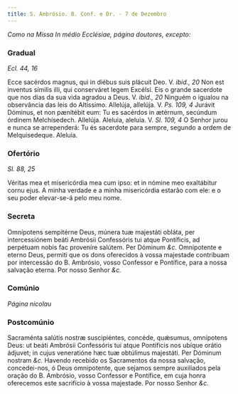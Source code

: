 ```yaml
---
title: S. Ambrósio. B. Conf. e Dr. - 7 de Dezembro
---
```


<em>Como na Missa In médio Ecclésiae, página doutores, excepto:</em>

### Gradual 

_Ecl. 44, 16_

<div class="grid grid-cols-2 gap-5">
  <span class="text-justify">
    Ecce sacérdos magnus, qui in diébus suis plácuit Deo. V. <em>ibid., 20</em>
    Non est inventus símilis illi, qui conserváret legem Excélsi.
  </span>
  <span class="text-justify">
    Eis o grande sacerdote que nos dias da sua vida agradou a Deus. V.
    <em>ibid., 20</em> Ninguém o igualou na observância das leis do Altíssimo.
  </span>
  <span class="text-justify">
    Allelúja, allelúja. V. <em>Ps. 109, 4</em> Jurávit Dóminus, et non pænitébit
    eum: Tu es sacérdos in ætérnum, secúndum órdinem Melchísedech. Allelúja.
  </span>
  <span class="text-justify">
    Aleluia, aleluia. V. <em>Sl. 109, 4</em> O Senhor jurou e nunca se
    arrependerá: Tu és sacerdote para sempre, segundo a ordem de Melquisedeque.
    Aleluia.
  </span>
</div>

### Ofertório 

_Sl. 88, 25_

<div class="grid grid-cols-2 gap-5">
  <span class="text-justify">
    Véritas mea et misericórdia mea cum ipso: et in nómine meo exaltábitur cornu
    ejus.
  </span>
  <span class="text-justify">
    A minha verdade e a minha misericórdia estarão com ele: e o seu poder
    elevar-se-á pelo meu nome.
  </span>
</div>

### Secreta

<div class="grid grid-cols-2 gap-5">
  <span class="text-justify">
    Omnípotens sempitérne Deus, múnera tuæ majestáti obláta, per intercessiónem
    beáti Ambrósii Confessóris tui atque Pontíficis, ad perpétuam nobis fac
    proveníre salútem. Per Dóminum <em>&c.</em>
  </span>
  <span class="text-justify">
    Omnipotente e eterno Deus, permiti que os dons oferecidos à vossa majestade
    contribuam por intercessão do B. Ambrósio, vosso Confessor e Pontífice, para
    a nossa salvação eterna. Por nosso Senhor <em>&c.</em>
  </span>
</div>

### Comúnio 

_Página nicolau_

### Postcomúnio

<div class="grid grid-cols-2 gap-5">
  <span class="text-justify">
    Sacraménta salútis nostræ suscipiéntes, concéde, quǽsumus, omnípotens Deus:
    ut beáti Ambrósii Confessóris tui atque Pontíficis nos ubíque orátio
    ádjuvet; in cujus veneratióne hæc tuæ obtúlimus majestáti. Per Dóminum
    nostram <em>&c.</em>
  </span>
  <span class="text-justify">
    Havendo recebido os Sacramentos da nossa salvação, concedei-nos, ó Deus
    omnipotente, que sejamos sempre auxiliados pela oração do B. Ambrósio, vosso
    Confessor e Pontífice, em cuja honra oferecemos este sacrifício à vossa
    majestade. Por nosso Senhor <em>&c.</em>
  </span>
</div>
